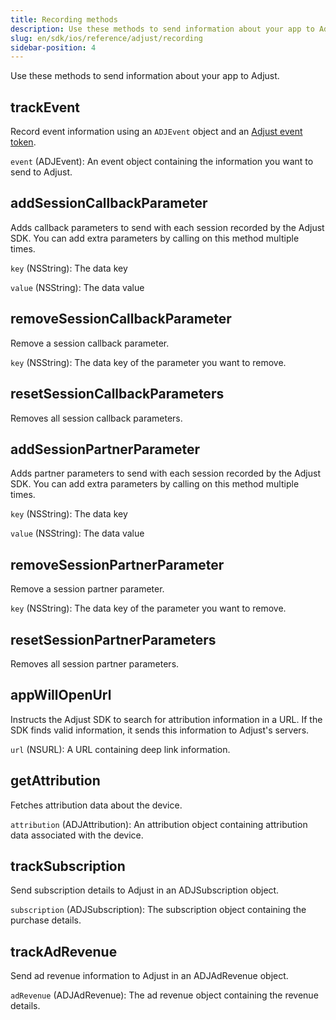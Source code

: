 ```yaml
---
title: Recording methods
description: Use these methods to send information about your app to Adjust.
slug: en/sdk/ios/reference/adjust/recording
sidebar-position: 4
---
```


Use these methods to send information about your app to Adjust.

<Function>

## trackEvent

Record event information using an `ADJEvent` object and an [Adjust event token](https://help.adjust.com/en/article/add-events#add-event).

<slot slot="signature">


<TrackEventSig />

</slot>

<slot slot="snippet">


<TrackEvent />

</slot>

<slot slot="parameters">

`event` (ADJEvent): An event object containing the information you want to send to Adjust.

</slot>

</Function>

<Function>

## addSessionCallbackParameter

Adds callback parameters to send with each session recorded by the Adjust SDK. You can add extra parameters by calling on this method multiple times.

<slot slot="signature">


<AddSessionCallbackParameterSig />

</slot>

<slot slot="snippet">


<AddSessionCallbackParameter />

</slot>

<slot slot="parameters">

`key` (NSString): The data key

`value` (NSString): The data value

</slot>

</Function>

<Function>

## removeSessionCallbackParameter

Remove a session callback parameter.

<slot slot="signature">


<RemoveSessionCallbackParameterSig />

</slot>

<slot slot="snippet">


<RemoveSessionCallbackParameter />

</slot>

<slot slot="parameters">

`key` (NSString): The data key of the parameter you want to remove.

</slot>

</Function>

<Function>

## resetSessionCallbackParameters

Removes all session callback parameters.

<slot slot="signature">


<ResetSessionCallbackParametersSig />

</slot>

<slot slot="snippet">


<ResetSessionCallbackParameters />

</slot>

</Function>

<Function>

## addSessionPartnerParameter

Adds partner parameters to send with each session recorded by the Adjust SDK. You can add extra parameters by calling on this method multiple times.

<slot slot="signature">


<AddSessionPartnerParameterSig />

</slot>

<slot slot="snippet">


<AddSessionPartnerParameter />

</slot>

<slot slot="parameters">

`key` (NSString): The data key

`value` (NSString): The data value

</slot>

</Function>

<Function>

## removeSessionPartnerParameter

Remove a session partner parameter.

<slot slot="signature">


<RemoveSessionPartnerParameterSig />

</slot>

<slot slot="snippet">


<RemoveSessionPartnerParameter />

</slot>

<slot slot="parameters">

`key` (NSString): The data key of the parameter you want to remove.

</slot>

</Function>

<Function>

## resetSessionPartnerParameters

Removes all session partner parameters.

<slot slot="signature">


<ResetSessionPartnerParametersSig />

</slot>

<slot slot="snippet">


<ResetSessionPartnerParameters />

</slot>

</Function>

<Function>

## appWillOpenUrl

Instructs the Adjust SDK to search for attribution information in a URL. If the SDK finds valid information, it sends this information to Adjust's servers.

<slot slot="signature">


<AppWillOpenUrlSig />

</slot>

<slot slot="snippet">


<AppWillOpenUrl />

</slot>

<slot slot="parameters">

`url` (NSURL): A URL containing deep link information.

</slot>

</Function>

<Function>

## getAttribution

Fetches attribution data about the device.

<slot slot="signature">


<AttributionSig />

</slot>

<slot slot="snippet">


<Attribution />

</slot>

<slot slot="returns">

`attribution` (ADJAttribution): An attribution object containing attribution data associated with the device.

</slot>

</Function>

<Function>

## trackSubscription

Send subscription details to Adjust in an ADJSubscription object.

<slot slot="signature">


<TrackSubscription />

</slot>

<slot slot="snippet">


<TrackSubscription />

</slot>

<slot slot="parameters">

`subscription` (ADJSubscription): The subscription object containing the purchase details.

</slot>

</Function>

<Function>

## trackAdRevenue

Send ad revenue information to Adjust in an ADJAdRevenue object.

<slot slot="signature">


<TrackAdRevenueSig />

</slot>

<slot slot="snippet">


<TrackAdRevenue />

</slot>

<slot slot="parameters">

`adRevenue` (ADJAdRevenue): The ad revenue object containing the revenue details.

</slot>

</Function>
